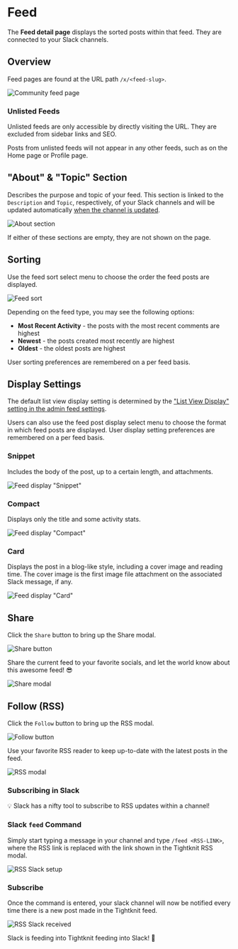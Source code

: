 
# Feed

The **Feed detail page** displays the sorted posts within that feed. They are connected to your Slack channels.

## Overview

Feed pages are found at the URL path `/x/<feed-slug>`.

![Community feed page](/tightknit-site/feed.png)

### Unlisted Feeds

Unlisted feeds are only accessible by directly visiting the URL. They are excluded from sidebar links and SEO.

Posts from unlisted feeds will not appear in any other feeds, such as on the Home page or Profile page.

## "About" & "Topic" Section

Describes the purpose and topic of your feed. This section is linked to the `Description` and `Topic`, respectively, of your Slack channels
and will be updated automatically [when the channel is updated](../basics/how-items-sync).

![About section](/tightknit-site/about-section.png)

If either of these sections are empty, they are not shown on the page.

## Sorting

Use the feed sort select menu to choose the order the feed posts are displayed.

![Feed sort](/tightknit-site/sorting.png)

Depending on the feed type, you may see the following options:

- **Most Recent Activity** - the posts with the most recent comments are highest
- **Newest** - the posts created most recently are highest
- **Oldest** - the oldest posts are highest

User sorting preferences are remembered on a per feed basis.

## Display Settings

The default list view display setting is determined by the ["List View Display" setting in the admin feed settings](../slack-administration/channel-and-feed-settings).

Users can also use the feed post display select menu to choose the format in which feed posts are displayed. User display setting preferences are remembered on a per feed basis.

### Snippet

Includes the body of the post, up to a certain length, and attachments.

![Feed display "Snippet"](/tightknit-site/display-snippet.png)

### Compact

Displays only the title and some activity stats.

![Feed display "Compact"](/tightknit-site/display-compact.png)

### Card

Displays the post in a blog-like style, including a cover image and reading time. The cover image is the first image file attachment on the associated Slack message, if any.

![Feed display "Card"](/tightknit-site/display-card.png)

## Share

Click the `Share` button to bring up the Share modal.

![Share button](/tightknit-site/share-button.png)

Share the current feed to your favorite socials, and let the world know about this awesome feed! 😎

![Share modal](/tightknit-site/share-modal.png)

## Follow (RSS)

Click the `Follow` button to bring up the RSS modal.

![Follow button](/tightknit-site/follow-button.png)

Use your favorite RSS reader to keep up-to-date with the latest posts in the feed.

![RSS modal](/tightknit-site/rss-modal.png)

### Subscribing in Slack

💡 Slack has a nifty tool to subscribe to RSS updates within a channel!

<Steps>

### Slack `feed` Command

Simply start typing a message in your channel and type `/feed <RSS-LINK>`,
where the RSS link is replaced with the link shown in the Tightknit RSS modal.

![RSS Slack setup](/tightknit-site/rss-slack1.png)

### Subscribe

Once the command is entered, your slack channel will
now be notified every time there is a new post made in the Tightknit feed.

![RSS Slack received](/tightknit-site/rss-slack2.png)

Slack is feeding into Tightknit feeding into Slack! 🤯

</Steps>
